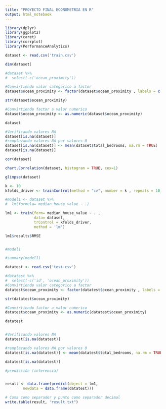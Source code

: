 ```yaml
---
title: "PROYECTO FINAL ECONOMETRIA EN R"
output: html_notebook
---
```


```r
library(dplyr)
library(ggplot2)
library(caret)
library(corrplot)
library(PerformanceAnalytics)
```

```r
dataset <- read.csv('train.csv')

dim(dataset)

#dataset %>%
#  select(-c('ocean_proximity'))

#Convirtiendo valor categorico a factor
dataset$ocean_proximity <- factor(dataset$ocean_proximity , labels = c("ISLAND","INLAND","<1H OCEAN","NEAR BAY", "NEAR OCEAN"))

str(dataset$ocean_proximity)

#Convirtiendo factor a valor numerico
dataset$ocean_proximity <- as.numeric(dataset$ocean_proximity)

dataset
```
```r
#Verificando valores NA
dataset[is.na(dataset)]
#remplazando valores NA por valores 0
dataset[is.na(dataset)] <- mean(dataset$total_bedrooms, na.rm = TRUE)
dataset[is.na(dataset)]
```
```r
cor(dataset)
```

```r
chart.Correlation(dataset, histogram = TRUE, cex=1)
```


```r
glimpse(dataset)
```

```r
k <- 10
kfolds_driver <- trainControl(method = "cv", number = k , repeats = 10, verboseIter = T)

#model1 <- dataset %>%
#  lm(formula= median_house_value ~ .)

lm1 <- train(form= median_house_value ~ . ,
             data= dataset,
             trControl = kfolds_driver,
             method = 'lm')

lm1$results$RMSE


#model1

#summary(model1)
```
```r
datatest <- read.csv('test.csv')

#datatest %>%
#  select(-c('id', 'ocean_proximity'))
#Convirtiendo valor categorico a factor
datatest$ocean_proximity <- factor(datatest$ocean_proximity , labels = c("ISLAND","INLAND","<1H OCEAN","NEAR BAY", "NEAR OCEAN"))

str(datatest$ocean_proximity)

#Convirtiendo factor a valor numerico
datatest$ocean_proximity <- as.numeric(datatest$ocean_proximity)

datatest



```
```r
#Verificando valores NA
datatest[is.na(datatest)]

#remplazando valores NA por valores 0
datatest[is.na(datatest)] <- mean(datatest$total_bedrooms, na.rm = TRUE)

datatest[is.na(datatest)]
```


```r
#predicción (inferencia)


result <- data.frame(predict(object = lm1,
        newdata = data.frame(datatest)))

# Coma como separador y punto como separador decimal
write.table(result, "result.txt")
```


